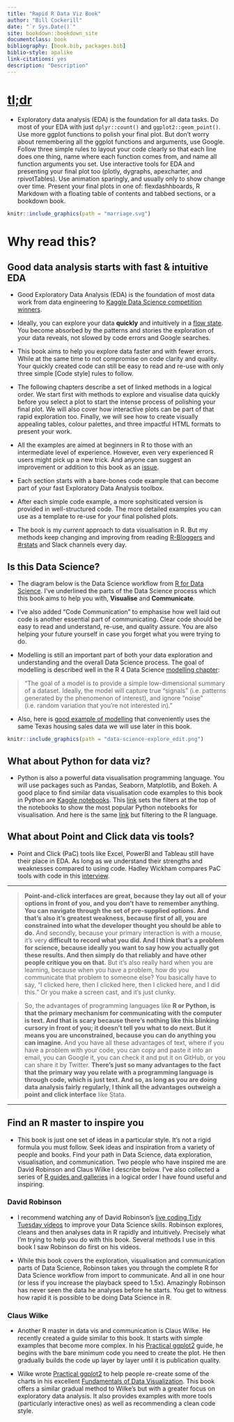 ```yaml
--- 
title: "Rapid R Data Viz Book"
author: "Bill Cockerill"
date: "`r Sys.Date()`"
site: bookdown::bookdown_site
documentclass: book
bibliography: [book.bib, packages.bib]
biblio-style: apalike
link-citations: yes
description: "Description"
---
```


# [tl;dr](https://en.wiktionary.org/wiki/tl;dr)

* Exploratory data analysis (EDA) is the foundation for all data tasks. Do most of your EDA with just `dplyr::count()` and `ggplot2::geom_point()`. Use more ggplot functions to polish your final plot. But don't worry about remembering all the ggplot functions and arguments, use Google. Follow three simple rules to layout your code clearly so that each line does one thing, name where each function comes from, and name all function arguments you set. Use interactive tools for EDA and presenting your final plot too (plotly, dygraphs, apexcharter, and rpivotTables). Use animation sparingly, and usually only to show change over time. Present your final plots in one of: flexdashhboards, R Markdown with a floating table of contents and tabbed sections, or a bookdown book. 

```r
knitr::include_graphics(path = "marriage.svg") 
```

# Why read this?

## Good data analysis starts with fast & intuitive EDA

* Good Exploratory Data Analysis (EDA) is the foundation of most data work from data engineering to [Kaggle Data Science competition winners](http://blog.kaggle.com/category/winners-interviews/).

* Ideally, you can explore your data **quickly** and intuitively in a [flow state](https://en.wikipedia.org/wiki/Flow_(psychology)). You become absorbed by the patterns and stories the exploration of your data reveals, not slowed by code errors and Google searches. 

* This book aims to help you explore data faster and with fewer errors. While at the same time to not compromise on code clarity and quality. Your quickly created code can still be easy to read and re-use with only three simple [Code style] rules to follow.

* The following chapters describe a set of linked methods in a logical order. We start first with methods to explore and visualise data quickly before you select a plot to start the intense process of polishing your final plot. We will also cover how interactive plots can be part of that rapid exploration too. Finally, we will see how to create visually appealing tables, colour palettes, and three impactful HTML formats to present your work.

* All the examples are aimed at beginners in R to those with an intermediate level of experience. However, even very experienced R users might pick up a new trick. And anyone can suggest an improvement or addition to this book as an [issue](https://github.com/billster45/rapid_r_data_vis_book/issues).

* Each section starts with a bare-bones code example that can become part of your fast Exploratory Data Analysis toolbox. 

* After each simple code example, a more sophsiticated version is provided in well-structured code. The more detailed examples you can use as a template to re-use for your final polished plots.

* The book is my *current* approach to data visualisation in R. But my methods keep changing and improving from reading [R-Bloggers](https://www.r-bloggers.com/) and [#rstats](https://twitter.com/search?q=%23rstats&src=typd&lang=en) and Slack channels every day.

## Is this Data Science?

* The diagram below is the Data Science workflow from [R for Data Science](https://r4ds.had.co.nz/introduction.html#what-you-will-learn). I've underlined the parts of the Data Science process which this book aims to help you with, **Visualise** and **Communicate**. 

* I've also added "Code Communication" to emphasise how well laid out code is another essential part of communicating. Clear code should be easy to read and understand, re-use, and quality assure. You are also helping your future yourself in case you forget what you were trying to do.

* Modelling is still an important part of both your data exploration and understanding and the overall Data Science process. The goal of modelling is described well in the R 4 Data Science [modelling chapter](https://r4ds.had.co.nz/model-intro.html): 

> "The goal of a model is to provide a simple low-dimensional summary of a dataset. Ideally, the model will capture true “signals” (i.e. patterns generated by the phenomenon of interest), and ignore “noise” (i.e. random variation that you’re not interested in)."

* Also, here is [good example of modelling](http://rstudio-pubs-static.s3.amazonaws.com/224425_2c2a324004384953a3a7ac12e6d36c87.html) that conveniently uses the same Texas housing sales data we will use later in this book. 

```r
knitr::include_graphics(path = "data-science-explore_edit.png") 
```

## What about Python for data viz?

* Python is also a powerful data visualisation programming language. You will use packages such as Pandas, Seaborn, Matplotlib, and Bokeh. A good place to find similar data visualisation code examples to this book in Python are [Kaggle notebooks](https://www.kaggle.com/kernels). This [link](https://www.kaggle.com/kernels?sortBy=voteCount&group=everyone&pageSize=20&language=Python&outputType=Visualization&kernelType=Notebook) sets the filters at the top of the notebooks to show the most popular Python notebooks for visualisation. And here is the same [link](https://www.kaggle.com/kernels?sortBy=voteCount&group=everyone&pageSize=20&language=R&outputType=Visualization&kernelType=Notebook) but filtering to the R language. 

## What about Point and Click data vis tools? 

* Point and Click (PaC) tools like Excel, PowerBI and Tableau still have their place in EDA. As long as we understand their strengths and weaknesses compared to using code. Hadley Wickham compares PaC tools with code in this [interview](http://r-posts.com/advice-to-young-and-old-programmers-a-conversation-with-hadley-wickham/).

---

>**Point-and-click interfaces are great, because they lay out all of your options in front of you, and you don’t have to remember anything. You can navigate through the set of pre-supplied options. And that’s also it’s greatest weakness, because first of all, you are constrained into what the developer thought you should be able to do.** And secondly, because your primary interaction is with a mouse, it’s very **difficult to record what you did. And I think that’s a problem for science, because ideally you want to say how you actually got these results. And then simply do that reliably and have other people critique you on that.** But it’s also really hard when you are learning, because when you have a problem, how do you communicate that problem to someone else? You basically have to say, “I clicked here, then I clicked here, then I clicked here, and I did this.” Or you make a screen cast, and it’s just clunky. 

>So, the advantages of programming languages like **R or Python, is that the primary mechanism for communicating with the computer is text. And that is scary because there’s nothing like this blinking cursory in front of you; it doesn’t tell you what to do next. But it means you are unconstrained, because you can do anything you can imagine.** And you have all these advantages of text, where if you have a problem with your code, you can copy and paste it into an email, you can Google it, you can check it and put it on GitHub, or you can share it by Twitter. **There’s just so many advantages to the fact that the primary way you relate with a programming language is through code, which is just text. And so, as long as you are doing data analysis fairly regularly, I think all the advantages outweigh a point and click interface** like Stata.

---

## Find an R master to inspire you

* This book is just one set of ideas in a particular style. It's not a rigid formula you must follow. Seek ideas and inspiration from a variety of people and books. Find your path in Data Science, data exploration, visualisation, and communication. Two people who have inspired me are David Robinson and Claus Wilke I describe below. I've also collected a series of [R guides and galleries](https://github.com/billster45/r-guides-and-galleries/blob/master/README.md) in a logical order I have found useful and inspiring.

### David Robinson

* I recommend watching any of David Robinson's [live coding Tidy Tuesday videos](https://www.youtube.com/results?search_query=david+robinson+tidy+tuesday) to improve your Data Science skills. Robinson explores, cleans and then analyses data in R rapidly and intuitively. Precisely what I'm trying to help you do with this book. Several methods I use in this book I saw Robinson do first on his videos.

* While this book covers the exploration, visualisation and communication parts of Data Science, Robinson takes you through the complete R for Data Science workflow from import to communicate. And all in one hour (or less if you increase the playback speed to 1.5x). Amazingly Robinson has never seen the data he analyses before he starts. You get to witness how rapid it is possible to be doing Data Science in R.

### Claus Wilke

* Another R master in data vis and communication is Claus Wilke. He recently created a guide similar to this book. It starts with simple examples that become more complex. In his [Practical ggplot2](https://github.com/wilkelab/practicalgg) guide, he begins with the bare minimum code you need to create the plot. He then gradually builds the code up layer by layer until it is publication quality. 

* Wilke wrote [Practical ggplot2](https://github.com/wilkelab/practicalgg) to help people re-create some of the charts in his excellent [Fundamentals of Data Visualization](https://serialmentor.com/dataviz/). This book offers a similar gradual method to Wilke's but with a greater focus on exploratory data analysis. It also provides examples with more tools (particularly interactive ones) as well as recommending a clean code style.